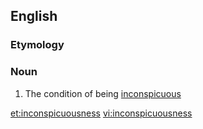 ==English==

===Etymology===
{{suffix|en|inconspicuous|ness}}

===Noun===
{{en-noun|-}}

# The condition of being [[inconspicuous]]

[[et:inconspicuousness]]
[[vi:inconspicuousness]]
